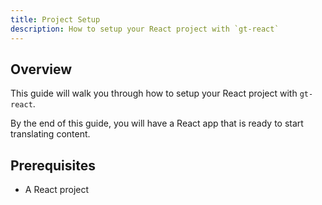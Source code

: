 ```yaml
---
title: Project Setup
description: How to setup your React project with `gt-react`
---
```



## Overview

This guide will walk you through how to setup your React project with `gt-react`.

By the end of this guide, you will have a React app that is ready to start translating content.

## Prerequisites

- A React project


